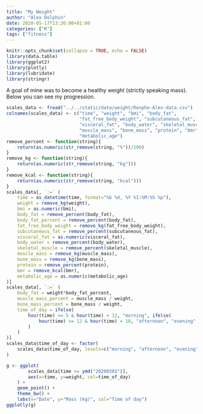 ```yaml
---
title: "My Weight"
author: "Alex Dolphin"
date: 2020-05-17T13:26:00+01:00
categories: ["R"]
tags: ["fitness"]
---
```


```r
knitr::opts_chunk$set(collapse = TRUE, echo = FALSE)
library(data.table)
library(ggplot2)
library(plotly)
library(lubridate)
library(stringr)
```

A goal of mine was to become a healthy weight (strictly speaking mass).
Below you can see my progression.

```r
scales_data <- fread("../../static/data/weight/Renpho-Alex-data.csv")
colnames(scales_data) <- c("time", "weight", "bmi", "body_fat",
                           "fat_free_body_weight", "subcutaneous_fat",
                           "visceral_fat", "body_water", "skeletal_muscle",
                           "muscle_mass", "bone_mass", "protein", "bmr",
                           "metabolic_age")
remove_percent <- function(string){
    return(as.numeric(str_remove(string, "%"))/100)
}
remove_kg <- function(string){
    return(as.numeric(str_remove(string, "kg")))
}
remove_kcal <- function(string){
    return(as.numeric(str_remove(string, "kcal")))
}
scales_data[, `:=` (
    time = as_datetime(time, format="%b %d, %Y %I:%M:%S %p"),
    weight = remove_kg(weight),
    bmi = as.numeric(bmi),
    body_fat = remove_percent(body_fat),
    body_fat_percent = remove_percent(body_fat),
    fat_free_body_weight = remove_kg(fat_free_body_weight),
    subcutaneous_fat = remove_percent(subcutaneous_fat),
    visceral_fat = as.numeric(visceral_fat),
    body_water = remove_percent(body_water),
    skeletal_muscle = remove_percent(skeletal_muscle),
    muscle_mass = remove_kg(muscle_mass),
    bone_mass = remove_kg(bone_mass),
    protein = remove_percent(protein),
    bmr = remove_kcal(bmr),
    metabolic_age = as.numeric(metabolic_age)
)]
scales_data[, `:=` (
    body_fat = weight*body_fat_percent,
    muscle_mass_percent = muscle_mass / weight,
    bone_mass_percent = bone_mass / weight,
    time_of_day = ifelse(
        hour(time) >= 5 & hour(time) < 12, "morning", ifelse(
            hour(time) >= 12 & hour(time) < 18, "afternoon", "evening"
        )
    )
)]
scales_data$time_of_day <- factor(
    scales_data$time_of_day, levels=c("morning", "afternoon", "evening")
)

g <- ggplot(
        scales_data[time >= ymd("20200301")],
        aes(x=time, y=weight, col=time_of_day)
    ) +
    geom_point() +
    theme_bw() +
    labs(x="Date", y="Mass (kg)", col="Time of day")
ggplotly(g)
```

